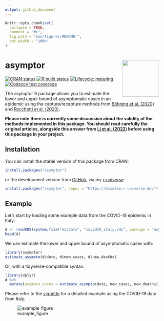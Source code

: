 ```yaml
---
output: github_document
---
```


<!-- README.md is generated from README.Rmd. Please edit that file -->

```r
knitr::opts_chunk$set(
  collapse = TRUE,
  comment = "#>",
  fig.path = "man/figures/README-",
  out.width = "100%"
)
```

# asymptor <img src="man/figures/logo.gif" align="right" alt="" width="120" />

<!-- badges: start -->
[![CRAN status](https://www.r-pkg.org/badges/version-ago/asymptor)](https://CRAN.R-project.org/package=asymptor)
[![R build status](https://github.com/Bisaloo/asymptor/workflows/R-CMD-check/badge.svg)](https://github.com/Bisaloo/asymptor/actions)
[![Lifecycle: maturing](https://img.shields.io/badge/lifecycle-maturing-blue.svg)](https://lifecycle.r-lib.org/articles/stages.html#maturing)
[![Codecov test coverage](https://codecov.io/gh/Bisaloo/asymptor/branch/main/graph/badge.svg)](https://app.codecov.io/gh/Bisaloo/asymptor?branch=main)
<!-- badges: end -->

The asymptor R package allows you to estimate the lower and upper bound of
asymptomatic cases in an epidemic using the capture/recapture methods from
[Böhning et al. (2020)](https://doi.org/10.1016/j.ijid.2020.06.009) and
[Rocchetti et al. (2020)](https://doi.org/10.1101/2020.07.14.20153445).

**Please note there is currently some discussion about the validity of the
methods implemented in this package. You should read carefully the original
articles, alongside this answer from [Li et al.
(2022)](https://doi.org/10.48550/arXiv.2209.11334) before using this package in
your project.**

## Installation

You can install the stable version of this package from CRAN:

```r
install.packages("asymptor")
```

or the development version from [GitHub](https://github.com/bisaloo), via my 
[r-universe](https://bisaloo.r-universe.dev/):

```r
install.packages("asymptor", repos = "https://bisaloo.r-universe.dev")
```

## Example

Let's start by loading some example data from the COVID-19 epidemic in Italy:

```r
d <- readRDS(system.file("extdata", "covid19_italy.rds", package = "asymptor"))
head(d)
```

We can estimate the lower and upper bound of asymptomatic cases with:

```r
library(asymptor)
estimate_asympto(d$date, d$new_cases, d$new_deaths)
```

Or, with a tidyverse-compatible syntax:

```r
library(dplyr)
d %>%
  mutate(asympto_cases = estimate_asympto(date, new_cases, new_deaths))
```

Please refer to the
[vignette](https://hugogruson.fr/asymptor/articles/example.html) for a
detailed example using the COVID-19 data from Italy.

![example_figure](https://hugogruson.fr/asymptor/articles/example_files/figure-html/example_fig-1.png)
